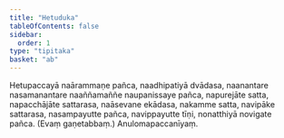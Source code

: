 ```yaml
---
title: "Hetuduka"
tableOfContents: false
sidebar:
  order: 1
type: "tipitaka"
basket: "ab"
---
```



<DynamicBreadcrumb />

<Division number="35">

<Paragraph number="1538">
Hetupaccayā naārammaṇe pañca, naadhipatiyā dvādasa, naanantare nasamanantare naaññamaññe naupanissaye pañca, napurejāte satta, napacchājāte sattarasa, naāsevane ekādasa, nakamme satta, navipāke sattarasa, nasampayutte pañca, navippayutte tīṇi, nonatthiyā novigate pañca. (Evaṃ gaṇetabbaṃ.)

</Paragraph>
</Division>

<Paragraph number="1539" type="center">
Anulomapaccanīyaṃ.
</Paragraph>